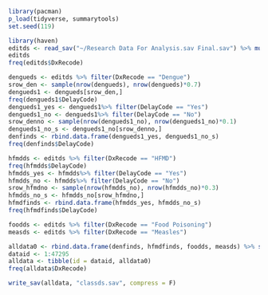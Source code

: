 

```r
library(pacman)
p_load(tidyverse, summarytools)
set.seed(119)
```

```r
library(haven)
editds <- read_sav("~/Research Data For Analysis.sav Final.sav") %>% mutate_if(is.labelled, ~(as_factor(.)))
editds
freq(editds$DxRecode)
```


```r
dengueds <- editds %>% filter(DxRecode == "Dengue")
srow_den <- sample(nrow(dengueds), nrow(dengueds)*0.7)
dengueds1 <- dengueds[srow_den,]
freq(dengueds1$DelayCode)
dengueds1_yes <- dengueds1%>% filter(DelayCode == "Yes")
dengueds1_no <- dengueds1%>% filter(DelayCode == "No")
srow_denno <- sample(nrow(dengueds1_no), nrow(dengueds1_no)*0.1)
dengueds1_no_s <- dengueds1_no[srow_denno,]
denfinds <- rbind.data.frame(dengueds1_yes, dengueds1_no_s)
freq(denfinds$DelayCode)

```

```r
hfmdds <- editds %>% filter(DxRecode == "HFMD")
freq(hfmdds$DelayCode)
hfmdds_yes <- hfmdds%>% filter(DelayCode == "Yes")
hfmdds_no <- hfmdds%>% filter(DelayCode == "No")
srow_hfmdno <- sample(nrow(hfmdds_no), nrow(hfmdds_no)*0.3)
hfmdds_no_s <- hfmdds_no[srow_hfmdno,]
hfmdfinds <- rbind.data.frame(hfmdds_yes, hfmdds_no_s)
freq(hfmdfinds$DelayCode)
```

```r
foodds <- editds %>% filter(DxRecode == "Food Poisoning")
measds <- editds %>% filter(DxRecode == "Measles")
```

```r
alldata0 <- rbind.data.frame(denfinds, hfmdfinds, foodds, measds) %>% select(-DataID)
dataid <- 1:47295
alldata <- tibble(id = dataid, alldata0)
freq(alldata$DxRecode)
```

```r
write_sav(alldata, "classds.sav", compress = F)
```

